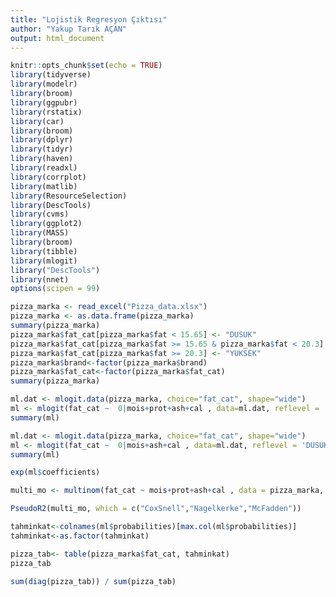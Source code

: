 ---
title: "Lojistik Regresyon Çıktısı"
author: "Yakup Tarık AÇAN"
output: html_document
---

```{r setup, include=FALSE}
knitr::opts_chunk$set(echo = TRUE)
library(tidyverse) 
library(modelr)    
library(broom)     
library(ggpubr)
library(rstatix)
library(car)
library(broom)
library(dplyr)
library(tidyr)
library(haven)
library(readxl)
library(corrplot)
library(matlib)
library(ResourceSelection)
library(DescTools)
library(cvms)
library(ggplot2)
library(MASS)
library(broom)
library(tibble)
library(mlogit)
library("DescTools")
library(nnet)
options(scipen = 99)
```

```{r}
pizza_marka <- read_excel("Pizza_data.xlsx")
pizza_marka <- as.data.frame(pizza_marka)
summary(pizza_marka)
pizza_marka$fat_cat[pizza_marka$fat < 15.65] <- "DUSUK"
pizza_marka$fat_cat[pizza_marka$fat >= 15.65 & pizza_marka$fat < 20.3] <- "ORTA"
pizza_marka$fat_cat[pizza_marka$fat >= 20.3] <- "YUKSEK"
pizza_marka$brand<-factor(pizza_marka$brand)
pizza_marka$fat_cat<-factor(pizza_marka$fat_cat)
summary(pizza_marka)
```

```{r}
ml.dat <- mlogit.data(pizza_marka, choice="fat_cat", shape="wide")
ml <- mlogit(fat_cat ~  0|mois+prot+ash+cal , data=ml.dat, reflevel = 'DUSUK')
summary(ml)
```
```{r}
ml.dat <- mlogit.data(pizza_marka, choice="fat_cat", shape="wide")
ml <- mlogit(fat_cat ~  0|mois+ash+cal , data=ml.dat, reflevel = 'DUSUK')
summary(ml)
```

```{r}
exp(ml$coefficients)
```

```{r}
multi_mo <- multinom(fat_cat ~ mois+prot+ash+cal , data = pizza_marka, model = TRUE)
```

```{r}
PseudoR2(multi_mo, which = c("CoxSnell","Nagelkerke","McFadden"))
```

```{r}
tahminkat<-colnames(ml$probabilities)[max.col(ml$probabilities)]
tahminkat<-as.factor(tahminkat)
```

```{r}
pizza_tab<- table(pizza_marka$fat_cat, tahminkat)
pizza_tab
```

```{r}
sum(diag(pizza_tab)) / sum(pizza_tab)
```



